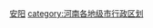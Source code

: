 <br>{{hideh
|Head = 安阳各区县市所辖乡镇与街道
|FrameStyle   = border:solid 1px #000080;
|HeadStyle    = text-align:left;background:transparent;
|ContentStyle = background: #99CCFF;
}}
{{安阳市北关区行政区划|state=expanded}}
{{安阳市文峰区行政区划|state=expanded}}
{{安阳市殷都区行政区划|state=expanded}}
{{安阳市龙安区行政区划|state=expanded}}
{{林州市行政区划|state=expanded}}
{{安阳县行政区划|state=expanded}}
{{滑县行政区划|state=expanded}}
{{内黄县行政区划|state=expanded}}
{{汤阴县行政区划|state=expanded}}
{{hidef}}<br>
{{catmore|安阳市|河南省安阳市}}
[[category:安阳|]]
[[category:河南各地级市行政区划|category:河南各地级市行政区划]]